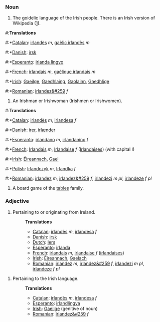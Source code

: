 ===Noun===
#The goidelic language of the Irish people. There is an Irish version of Wikipedia ([http://ga.wikipedia.com]).

#:'''Translations'''
#:*[[Catalan]]: [[irlandès]] ''m'', [[gaèlic irlandès]] ''m''
#:*[[Danish]]: [[irsk]]
#:*[[Esperanto]]: [[irlanda lingvo]]
#:*[[French]]: [[irlandais]] ''m'', [[gaélique irlandais]] ''m''
#:*[[Irish]]: [[Gaeilge]], [[Gaedhlaing]], [[Gaolainn]], [[Gaedhlige]]
#:*[[Romanian]]: [[irlandez&#259]] ''f''

#An Irishman or Irishwoman (Irishmen or Irishwomen).

#:'''Translations'''
#:*[[Catalan]]: [[irlandès]] ''m'', [[irlandesa]] ''f''
#:*[[Danish]]: [[irer]], [[irlænder]]
#:*[[Esperanto]]: [[irlandano]] ''m'', [[irlandanino]] ''f''
#:*[[French]]: [[Irlandais]] ''m'', [[Irlandaise]] ''f'' ([[Irlandaises]]) (with capital I)
#:*[[Irish]]: [[Éireannach]], [[Gael]]
#:*[[Polish]]: [[Irlandczyk]] ''m'', [[Irlandka]] ''f''
#:*[[Romanian]]: [[irlandez]] ''m'', [[irlandez&#259]] ''f'', [[irlandezi]] ''m pl'', [[irlandeze]] ''f pl''

#A board game of the [[tables]] family.

===Adjective===
#Pertaining to or originating from Ireland.
#:'''Translations'''
#:*[[Catalan]]: [[irlandès]] ''m'', [[irlandesa]] ''f''
#:*[[Danish]]: [[irsk]]
#:*[[Dutch]]: [[Iers]]
#:*[[Esperanto]]: [[irlanda]]
#:*[[French]]: [[irlandais]] ''m'', [[irlandaise]] ''f'' ([[irlandaises]])
#:*[[Irish]]: [[Éireannach]], [[Gaelach]]
#:*[[Romanian]]: [[irlandez]] ''m'', [[irlandez&#259]] ''f'', [[irlandezi]] ''m pl'', [[irlandeze]] ''f pl''

#Pertaining to the Irish language.
#:'''Translations'''
#:*[[Catalan]]: [[irlandès]] ''m'', [[irlandesa]] ''f''
#:*[[Esperanto]]: [[irland]][[lingva]]
#:*[[Irish]]: [[Gaeilge]] (genitive of noun)
#:*[[Romanian]]: [[irlandez&#259]] ''f''